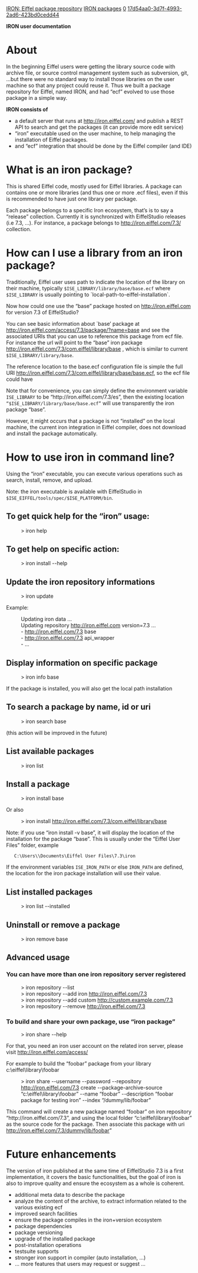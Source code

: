 [[Property:title|IRON: Eiffel package repository]]
[[Property:link_title|IRON packages]]
[[Property:weight|0]]
[[Property:uuid|17d54aa0-3d7f-4993-2ad6-423bd0cedd44]]
{{UnderConstruction}}

'''IRON user documentation'''

= About=
In the beginning Eiffel users were getting the library source code with archive file, or source control management system such as subversion, git, …but there were no standard way to install those libraries on the user machine so that any project could reuse it. Thus we built a package repository for Eiffel, named IRON, and had “ecf” evolved to use those package in a simple way.

'''IRON consists of '''
* a default server that runs at http://iron.eiffel.com/ and publish a REST API to search and get the packages (it can provide more edit service)
* “iron” executable used on the user machine, to help managing the installation of Eiffel packages.
* and “ecf” integration that should be done by the Eiffel compiler (and IDE)

=What is an iron package?=
This is shared Eiffel code, mostly used for Eiffel libraries. A package can contains one or more libraries (and thus one or more .ecf files), even if this is recommended to have just one library per package. 

Each package belongs to a specific Iron ecosystem, that’s is to say a “release” collection. Currently it is synchronized with EiffelStudio releases (i.e 7.3, …). 
For instance, a package belongs to http://iron.eiffel.com/7.3/ collection.

=How can I use a library from an iron package?=
Traditionally, Eiffel user uses path to indicate the location of the library on their machine, typically <code>$ISE_LIBRARY/library/base/base.ecf</code> where <code>$ISE_LIBRARY</code> is usually pointing to `local-path-to-eiffel-installation`.

Now how could one use the “base” package hosted on http://iron.eiffel.com for version 7.3 of EiffelStudio? 

You can see basic information about `base’ package at http://iron.eiffel.com/access/7.3/package/?name=base and see the associated URIs that you can use to reference this package from ecf file. For instance the url will point to the “base” iron package  http://iron.eiffel.com/7.3/com.eiffel/library/base , which is similar to current <code>$ISE_LIBRARY/library/base</code>.

The reference location to the base.ecf configuration file is simple the full URI http://iron.eiffel.com/7.3/com.eiffel/library/base/base.ecf, so the ecf file could have
:   <library name=”base” location=”http://iron.eiffel.com/7.3/com.eiffel/library/base/base.ecf” />

Note that for convenience, you can simply define the environment variable <code>ISE_LIBRARY</code> to be “http://iron.eiffel.com/7.3/es”, then the existing location <code>“$ISE_LIBRARY/library/base/base.ecf”</code> will use transparently the iron package “base”.

However, it might occurs that a package is not “installed” on the local machine, the current iron integration in Eiffel compiler, does not download and install the package automatically.

=How to use '''iron''' in command line?=
Using the “iron” executable, you can execute various operations such as search, install, remove, and upload.

Note: the iron executable is available with EiffelStudio in <code>$ISE_EIFFEL/tools/spec/$ISE_PLATFORM/bin</code>.

==To get quick help for the “iron” usage:==
:  > iron help 

==To get help on specific action:==
:  > iron install --help

==Update the iron repository informations==
:  > iron update
Example:
:  Updating iron data ...
:  Updating repository http://iron.eiffel.com version=7.3 ...
:  - http://iron.eiffel.com/7.3 base
:  - http://iron.eiffel.com/7.3 api_wrapper
:  - …

==Display information on specific package==
:  > iron info base
If the package is installed, you will also get the local path installation

==To search a package by name, id or uri==
:  > iron search base
(this action will be improved in the future)

==List available packages==
:  > iron list	

==Install a package==
:  > iron install base
Or also
:  > iron install http://iron.eiffel.com/7.3/com.eiffel/library/base

Note: if you use “iron install -v base”, it will display the location of the installation for the package “base”.
This is usually under the “Eiffel User Files” folder, example
    <code>C:\Users\<your-login>\Documents\Eiffel User Files\7.3\iron</code>

If the environment variables <code>ISE_IRON_PATH</code> or else <code>IRON_PATH</code> are defined, the location for the iron package installation will use their value.

==List installed packages==
:  > iron list --installed

==Uninstall or remove a package==
:  > iron remove base

==Advanced usage==
===You can have more than one iron repository server registered===
:  > iron repository --list
:  > iron repository --add iron http://iron.eiffel.com/7.3
:  > iron repository --add custom http://custom.example.com/7.3
:  > iron repository --remove http://iron.eiffel.com/7.3

===To build and share your own package, use “iron package”===
:  > iron share --help
For that, you need an iron user account on the related iron server, please visit http://iron.eiffel.com/access/ 

For example to build the “foobar” package from your library c:\eiffel\library\foobar
:  > iron share --username <your-login> --password <your-password> --repository http://iron.eiffel.com/7.3 create --package-archive-source “c:\eiffel\library\foobar” --name “foobar” --description “foobar package for testing iron” --index “/dummy/lib/foobar”

This command will create a new package named “foobar” on iron repository “http://iron.eiffel.com/7.3”, and using the local folder “c:\eiffel\library\foobar” as the source code for the package.
Then associate this package with uri http://iron.eiffel.com/7.3/dummy/lib/foobar”

=Future enhancements=
The version of iron published at the same time of EiffelStudio 7.3 is a first implementation, it covers the basic functionalities, but the goal of iron is also to improve quality and ensure the ecosystem as a whole is coherent.

* additional meta data to describe the package
* analyze the content of the archive, to extract information related to the various existing ecf
* improved search facilities
* ensure the package compiles in the iron+version ecosystem
* package dependencies
* package versioning
* upgrade of the installed package
* post-installation operations
* testsuite supports
* stronger iron support in compiler  (auto installation, …)
* … more features that users may request or suggest ...

